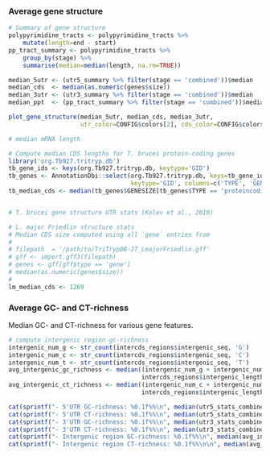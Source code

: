 ### Average gene structure

```r
# Summary of gene structure
polypyrimidine_tracts <- polypyrimidine_tracts %>%
    mutate(length=end - start)
pp_tract_summary <- polypyrimidine_tracts %>%
    group_by(stage) %>% 
    summarise(median=median(length, na.rm=TRUE))

median_5utr <- (utr5_summary %>% filter(stage == 'combined'))$median
median_cds  <- median(as.numeric(genes$size))
median_3utr <- (utr3_summary %>% filter(stage == 'combined'))$median
median_ppt  <- (pp_tract_summary %>% filter(stage == 'combined'))$median

plot_gene_structure(median_5utr, median_cds, median_3utr,
                    utr_color=CONFIG$colors[2], cds_color=CONFIG$colors[1])
```

```r
# median mRNA length

```

```r
# Compute median CDS lengths for T. brucei protein-coding genes
library('org.Tb927.tritryp.db')
tb_gene_ids <- keys(org.Tb927.tritryp.db, keytype='GID')
tb_genes <- AnnotationDbi::select(org.Tb927.tritryp.db, keys=tb_gene_ids,
                                  keytype='GID', columns=c('TYPE', 'GENESIZE'))
tb_median_cds <- median(tb_genes$GENESIZE[tb_genes$TYPE == 'proteincoding'])


# T. brucei gene structure UTR stats (Kolev et al., 2010)

# L. major Friedlin structure stats
# Median CDS size computed using all `gene` entries from 
#
# filepath  = '/path/to/TriTrypDB-27_LmajorFriedlin.gff'
# gff <- import.gff3(filepath)
# genes <- gff[gff$type == 'gene']
# median(as.numeric(genes$size))
#
lm_median_cds <- 1269
```

### Average GC- and CT-richness

Median GC- and CT-richness for various gene features.

```r
# compute intergenic region gc-richness
intergenic_num_g <- str_count(intercds_regions$intergenic_seq, 'G')
intergenic_num_c <- str_count(intercds_regions$intergenic_seq, 'C')
intergenic_num_t <- str_count(intercds_regions$intergenic_seq, 'T')
avg_intergenic_gc_richness <- median((intergenic_num_g + intergenic_num_c) / 
                                     intercds_regions$intergenic_length)
avg_intergenic_ct_richness <- median((intergenic_num_c + intergenic_num_t) / 
                                     intercds_regions$intergenic_length)

cat(sprintf("- 5'UTR GC-richness: %0.1f%%\n", median(utr5_stats_combined$gc) * 100))
cat(sprintf("- 5'UTR CT-richness: %0.1f%%\n", median(utr5_stats_combined$ct) * 100))
cat(sprintf("- 3'UTR GC-richness: %0.1f%%\n", median(utr3_stats_combined$gc) * 100))
cat(sprintf("- 3'UTR CT-richness: %0.1f%%\n", median(utr3_stats_combined$ct) * 100))
cat(sprintf("- Intergenic region GC-richness: %0.1f%%\n", median(avg_intergenic_gc_richness) * 100))
cat(sprintf("- Intergenic region CT-richness: %0.1f%%\n\n", median(avg_intergenic_ct_richness) * 100))
```
